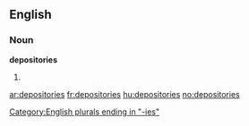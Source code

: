 ==English==

===Noun===
'''depositories'''

# {{plural of|[[depository]]}}

[[Category:English plurals ending in "-ies"]]

[[ar:depositories]]
[[fr:depositories]]
[[hu:depositories]]
[[no:depositories]]